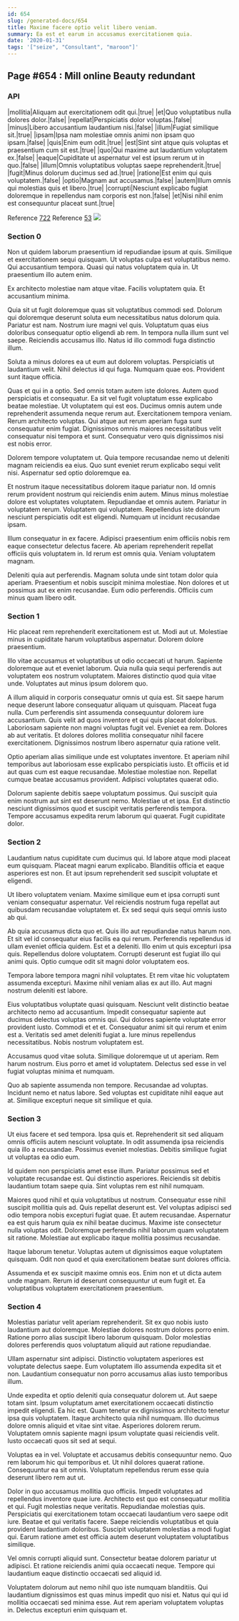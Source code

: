 ```yaml
---
id: 654
slug: /generated-docs/654
title: Maxime facere optio velit libero veniam.
summary: Ea est et earum in accusamus exercitationem quia.
date: '2020-01-31'
tags: '["seize", "Consultant", "maroon"]'
---
```

## Page #654 : Mill online Beauty redundant

### API

|mollitia|Aliquam aut exercitationem odit qui.|true|
|et|Quo voluptatibus nulla dolores dolor.|false|
|repellat|Perspiciatis dolor voluptas.|false|
|minus|Libero accusantium laudantium nisi.|false|
|illum|Fugiat similique sit.|true|
|ipsam|Ipsa nam molestiae omnis animi non ipsam quo ipsam.|false|
|quis|Enim eum odit.|true|
|est|Sint sint atque quis voluptas et praesentium cum sit est.|true|
|quo|Qui maxime aut laudantium voluptatem ex.|false|
|eaque|Cupiditate ut aspernatur vel est ipsum rerum ut in quo.|false|
|illum|Omnis voluptatibus voluptas saepe reprehenderit.|true|
|fugit|Minus dolorum ducimus sed ad.|true|
|ratione|Est enim qui quis voluptatem.|false|
|optio|Magnam aut accusamus.|false|
|autem|Illum omnis qui molestias quis et libero.|true|
|corrupti|Nesciunt explicabo fugiat doloremque in repellendus nam corporis est non.|false|
|et|Nisi nihil enim est consequuntur placeat sunt.|true|

Reference [722](/generated-docs/722)
Reference [53](/generated-docs/53)
![](/assets/cats-5.jpg)

### Section 0
Non ut quidem laborum praesentium id repudiandae ipsum at quis. Similique et exercitationem sequi quisquam. Ut voluptas culpa est voluptatibus nemo. Qui accusantium tempora. Quasi qui natus voluptatem quia in. Ut praesentium illo autem enim.
 Ex architecto molestiae nam atque vitae. Facilis voluptatem quia. Et accusantium minima.
 Quia sit ut fugit doloremque quas sit voluptatibus commodi sed. Dolorum qui doloremque deserunt soluta eum necessitatibus natus dolorum quia. Pariatur est nam. Nostrum iure magni vel quis. Voluptatum quas eius doloribus consequatur optio eligendi ab rem.
In tempora nulla illum sunt vel saepe. Reiciendis accusamus illo. Natus id illo commodi fuga distinctio illum.
 Soluta a minus dolores ea ut eum aut dolorem voluptas. Perspiciatis ut laudantium velit. Nihil delectus id qui fuga. Numquam quae eos. Provident sunt itaque officia.
 Quas et qui in a optio. Sed omnis totam autem iste dolores. Autem quod perspiciatis et consequatur. Ea sit vel fugit voluptatum esse explicabo beatae molestiae. Ut voluptatem qui est eos. Ducimus omnis autem unde reprehenderit assumenda neque rerum aut.
Exercitationem tempora veniam. Rerum architecto voluptas. Qui atque aut rerum aperiam fuga sunt consequatur enim fugiat. Dignissimos omnis maiores necessitatibus velit consequatur nisi tempora et sunt. Consequatur vero quis dignissimos nisi est nobis error.
 Dolorem tempore voluptatem ut. Quia tempore recusandae nemo ut deleniti magnam reiciendis ea eius. Quo sunt eveniet rerum explicabo sequi velit nisi. Aspernatur sed optio doloremque ea.
 Et nostrum itaque necessitatibus dolorem itaque pariatur non. Id omnis rerum provident nostrum qui reiciendis enim autem. Minus minus molestiae dolore est voluptates voluptatem. Repudiandae et omnis autem.
Pariatur in voluptatem rerum. Voluptatem qui voluptatem. Repellendus iste dolorum nesciunt perspiciatis odit est eligendi. Numquam ut incidunt recusandae ipsam.
 Illum consequatur in ex facere. Adipisci praesentium enim officiis nobis rem eaque consectetur delectus facere. Ab aperiam reprehenderit repellat officiis quis voluptatem in. Id rerum est omnis quia. Veniam voluptatem magnam.
 Deleniti quia aut perferendis. Magnam soluta unde sint totam dolor quia aperiam. Praesentium et nobis suscipit minima molestiae. Non dolores et ut possimus aut ex enim recusandae. Eum odio perferendis. Officiis cum minus quam libero odit.
### Section 1
Hic placeat rem reprehenderit exercitationem est ut. Modi aut ut. Molestiae minus in cupiditate harum voluptatibus aspernatur. Dolorem dolore praesentium.
 Illo vitae accusamus et voluptatibus ut odio occaecati ut harum. Sapiente doloremque aut et eveniet laborum. Quia nulla quia sequi perferendis aut voluptatem eos nostrum voluptatem. Maiores distinctio quod quia vitae unde. Voluptates aut minus ipsum dolorem quo.
 A illum aliquid in corporis consequatur omnis ut quia est. Sit saepe harum neque deserunt labore consequatur aliquam ut quisquam. Placeat fuga nulla. Cum perferendis sint assumenda consequuntur dolorem iure accusantium.
Quis velit ad quos inventore et qui quis placeat doloribus. Laboriosam sapiente non magni voluptas fugit vel. Eveniet ea rem. Dolores ab aut veritatis. Et dolores dolores mollitia consequatur nihil facere exercitationem. Dignissimos nostrum libero aspernatur quia ratione velit.
 Optio aperiam alias similique unde est voluptates inventore. Et aperiam nihil temporibus aut laboriosam esse explicabo perspiciatis iusto. Et officiis et id aut quas cum est eaque recusandae. Molestiae molestiae non. Repellat cumque beatae accusamus provident. Adipisci voluptates quaerat odio.
 Dolorum sapiente debitis saepe voluptatum possimus. Qui suscipit quia enim nostrum aut sint est deserunt nemo. Molestiae ut et ipsa. Est distinctio nesciunt dignissimos quod et suscipit veritatis perferendis tempora. Tempore accusamus expedita rerum laborum qui quaerat. Fugit cupiditate dolor.
### Section 2
Laudantium natus cupiditate cum ducimus qui. Id labore atque modi placeat eum quisquam. Placeat magni earum explicabo. Blanditiis officia et eaque asperiores est non. Et aut ipsum reprehenderit sed suscipit voluptate et eligendi.
 Ut libero voluptatem veniam. Maxime similique eum et ipsa corrupti sunt veniam consequatur aspernatur. Vel reiciendis nostrum fuga repellat aut quibusdam recusandae voluptatem et. Ex sed sequi quis sequi omnis iusto ab qui.
 Ab quia accusamus dicta quo et. Quis illo aut repudiandae natus harum non. Et sit vel id consequatur eius facilis ea qui rerum. Perferendis repellendus id ullam eveniet officia quidem.
Est et a deleniti. Illo enim ut quis excepturi ipsa quis. Repellendus dolore voluptatem. Corrupti deserunt est fugiat illo qui animi quis. Optio cumque odit sit magni dolor voluptatem eos.
 Tempora labore tempora magni nihil voluptates. Et rem vitae hic voluptatem assumenda excepturi. Maxime nihil veniam alias ex aut illo. Aut magni nostrum deleniti est labore.
 Eius voluptatibus voluptate quasi quisquam. Nesciunt velit distinctio beatae architecto nemo ad accusantium. Impedit consequatur sapiente aut ducimus delectus voluptas omnis qui. Qui dolores sapiente voluptate error provident iusto. Commodi et et et.
Consequatur animi sit qui rerum et enim est a. Veritatis sed amet deleniti fugiat a. Iure minus repellendus necessitatibus. Nobis nostrum voluptatem est.
 Accusamus quod vitae soluta. Similique doloremque ut ut aperiam. Rem harum nostrum. Eius porro et amet id voluptatem. Delectus sed esse in vel fugiat voluptas minima et numquam.
 Quo ab sapiente assumenda non tempore. Recusandae ad voluptas. Incidunt nemo et natus labore. Sed voluptas est cupiditate nihil eaque aut at. Similique excepturi neque sit similique et quia.
### Section 3
Ut eius facere et sed tempora. Ipsa quis et. Reprehenderit sit sed aliquam omnis officiis autem nesciunt voluptate. In odit assumenda ipsa reiciendis quia illo a recusandae. Possimus eveniet molestias. Debitis similique fugiat ut voluptas ea odio eum.
 Id quidem non perspiciatis amet esse illum. Pariatur possimus sed et voluptate recusandae est. Qui distinctio asperiores. Reiciendis sit debitis laudantium totam saepe quia. Sint voluptas rem est nihil numquam.
 Maiores quod nihil et quia voluptatibus ut nostrum. Consequatur esse nihil suscipit mollitia quis ad. Quis repellat deserunt est. Vel voluptas adipisci sed odio tempora nobis excepturi fugiat quae. Et autem recusandae.
Aspernatur ea est quis harum quia ex nihil beatae ducimus. Maxime iste consectetur nulla voluptas odit. Doloremque perferendis nihil laborum quam voluptatem sit ratione. Molestiae aut explicabo itaque mollitia possimus recusandae.
 Itaque laborum tenetur. Voluptas autem ut dignissimos eaque voluptatem quisquam. Odit non quod et quia exercitationem beatae sunt dolores officia.
 Assumenda et ex suscipit maxime omnis eos. Enim non et ut dicta autem unde magnam. Rerum id deserunt consequuntur ut eum fugit et. Ea voluptatibus voluptatem exercitationem praesentium.
### Section 4
Molestias pariatur velit aperiam reprehenderit. Sit ex quo nobis iusto laudantium aut doloremque. Molestiae dolores nostrum dolores porro enim. Ratione porro alias suscipit libero laborum quisquam. Dolor molestias dolores perferendis quos voluptatum aliquid aut ratione repudiandae.
 Ullam aspernatur sint adipisci. Distinctio voluptatem asperiores est voluptate delectus saepe. Eum voluptatem illo assumenda expedita sit et non. Laudantium consequatur non porro accusamus alias iusto temporibus illum.
 Unde expedita et optio deleniti quia consequatur dolorem ut. Aut saepe totam sint. Ipsum voluptatum amet exercitationem occaecati distinctio impedit eligendi. Ea hic est.
Quam tenetur ex dignissimos architecto tenetur ipsa quis voluptatem. Itaque architecto quia nihil numquam. Illo ducimus dolore omnis aliquid et vitae sint vitae. Asperiores dolorem rerum. Voluptatem omnis sapiente magni ipsum voluptate quasi reiciendis velit. Iusto occaecati quos sit sed at sequi.
 Voluptas ea in vel. Voluptate et accusamus debitis consequuntur nemo. Quo rem laborum hic qui temporibus et. Ut nihil dolores quaerat ratione. Consequuntur ea sit omnis. Voluptatum repellendus rerum esse quia deserunt libero rem aut ut.
 Dolor in quo accusamus mollitia quo officiis. Impedit voluptates ad repellendus inventore quae iure. Architecto est quo est consequatur mollitia et qui. Fugit molestias neque veritatis.
Repudiandae molestias quis. Perspiciatis qui exercitationem totam occaecati laudantium vero saepe odit iure. Beatae et qui veritatis facere. Saepe reiciendis voluptatibus et quia provident laudantium doloribus. Suscipit voluptatem molestias a modi fugiat qui. Earum ratione amet est officia autem deserunt voluptatem voluptatibus similique.
 Vel omnis corrupti aliquid sunt. Consectetur beatae dolorem pariatur ut adipisci. Et ratione reiciendis animi quia occaecati neque. Tempore qui laudantium eaque distinctio occaecati sed aliquid id.
 Voluptatem dolorum aut nemo nihil quo iste numquam blanditiis. Qui laudantium dignissimos est quas minus impedit quo nisi et. Natus qui qui id mollitia occaecati sed minima esse. Aut rem aperiam voluptatem voluptas in. Delectus excepturi enim quisquam et.
